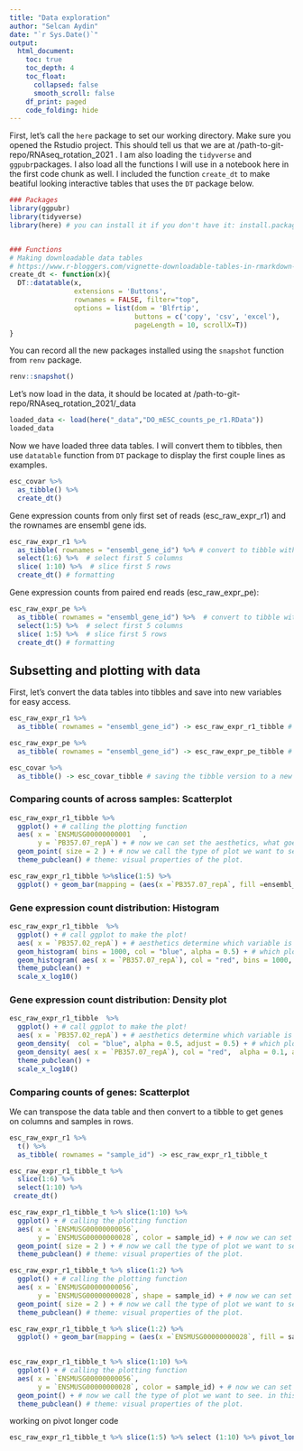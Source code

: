 ```yaml
---
title: "Data exploration"
author: "Selcan Aydin"
date: "`r Sys.Date()`"
output: 
  html_document:
    toc: true
    toc_depth: 4
    toc_float: 
      collapsed: false
      smooth_scroll: false
    df_print: paged
    code_folding: hide
---
```



First, let's call the `here` package to set our working directory. Make sure you opened the Rstudio project. This should tell us that we are at /path-to-git-repo/RNAseq_rotation_2021 . I am also loading the `tidyverse` and `ggpubr`packages. I also load all the functions I will use in a notebook here in the first code chunk as well. I included the function `create_dt` to make beatiful looking interactive tables that uses the `DT` package below. 

```r


### Packages
library(ggpubr)
library(tidyverse)
library(here) # you can install it if you don't have it: install.packages("here")


### Functions
# Making downloadable data tables
# https://www.r-bloggers.com/vignette-downloadable-tables-in-rmarkdown-with-the-dt-package/
create_dt <- function(x){
  DT::datatable(x,
                extensions = 'Buttons',
                rownames = FALSE, filter="top",
                options = list(dom = 'Blfrtip',
                               buttons = c('copy', 'csv', 'excel'),
                               pageLength = 10, scrollX=T))
}


```

You can record all the new packages installed using the `snapshot` function from `renv` package. 
```r
renv::snapshot()
```



Let's now load in the data, it should be  located at /path-to-git-repo/RNAseq_rotation_2021/_data 

```r
loaded_data <- load(here("_data","DO_mESC_counts_pe_r1.RData"))
loaded_data
```

Now we have loaded three data tables. I will convert them to tibbles, then use `datatable` function from `DT` package to display the first couple lines as examples.

```r
esc_covar %>% 
  as_tibble() %>% 
  create_dt()
```

Gene expression counts from only first set of reads (esc_raw_expr_r1) and the rownames are ensembl gene ids.

```r
esc_raw_expr_r1 %>% 
  as_tibble( rownames = "ensembl_gene_id") %>% # convert to tibble with the rownames as a new column labeled ensembl_gene_id
  select(1:6) %>%  # select first 5 columns
  slice( 1:10) %>%  # slice first 5 rows
  create_dt() # formatting
```


Gene expression counts from paired end reads (esc_raw_expr_pe):

```r
esc_raw_expr_pe %>% 
  as_tibble( rownames = "ensembl_gene_id") %>%  # convert to tibble with the rownames as a new column labeled ensembl_gene_id
  select(1:5) %>%  # select first 5 columns
  slice( 1:5) %>%  # slice first 5 rows
  create_dt() # formatting
```


## Subsetting and plotting with data

First, let's convert the data tables into tibbles and save into new variables for easy access.

```r
esc_raw_expr_r1 %>% 
  as_tibble( rownames = "ensembl_gene_id") -> esc_raw_expr_r1_tibble # saving the tibble version to a new variable

esc_raw_expr_pe %>% 
  as_tibble( rownames = "ensembl_gene_id") -> esc_raw_expr_pe_tibble # saving the tibble version to a new variable

esc_covar %>% 
  as_tibble() -> esc_covar_tibble # saving the tibble version to a new variable

```


### Comparing counts of across samples: Scatterplot

```r

esc_raw_expr_r1_tibble %>% 
  ggplot() + # calling the plotting function
  aes( x = `ENSMUSG00000000001	`, 
       y = `PB357.07_repA`) + # now we can set the aesthetics, what goes on which axes, what color... you can use variable/column names inside here.
  geom_point( size = 2 ) + # now we call the type of plot we want to see. in this case we want points. and set related parameters.
  theme_pubclean() # theme: visual properties of the plot.

```

```r
esc_raw_expr_r1_tibble %>%slice(1:5) %>% 
  ggplot() + geom_bar(mapping = (aes(x =`PB357.07_repA`, fill =ensembl_gene_id)))
```


### Gene expression count distribution: Histogram

```r

esc_raw_expr_r1_tibble  %>% 
  ggplot() + # call ggplot to make the plot!
  aes( x = `PB357.02_repA`) + # aesthetics determine which variable is being plotted and how it is being used. you can use column names here. 
  geom_histogram( bins = 1000, col = "blue", alpha = 0.5) + # which plot to show
  geom_histogram( aes( x = `PB357.07_repA`), col = "red", bins = 1000, alpha = 0.4)+
  theme_pubclean() +
  scale_x_log10()

```

### Gene expression count distribution: Density plot

```r

esc_raw_expr_r1_tibble  %>% 
  ggplot() + # call ggplot to make the plot!
  aes( x = `PB357.02_repA`) + # aesthetics determine which variable is being plotted and how it is being used. you can use column names here. 
  geom_density(  col = "blue", alpha = 0.5, adjust = 0.5) + # which plot to show
  geom_density( aes( x = `PB357.07_repA`), col = "red",  alpha = 0.1, adjust =0.5)+
  theme_pubclean() +
  scale_x_log10()

```



### Comparing counts of genes: Scatterplot

We can transpose the data table and then convert to a tibble to get genes on columns and samples in rows. 

```r
esc_raw_expr_r1 %>% 
  t() %>% 
  as_tibble( rownames = "sample_id") -> esc_raw_expr_r1_tibble_t

esc_raw_expr_r1_tibble_t %>% 
  slice(1:6) %>% 
  select(1:10) %>% 
 create_dt()

```


```r

esc_raw_expr_r1_tibble_t %>% slice(1:10) %>% 
  ggplot() + # calling the plotting function
  aes( x = `ENSMUSG00000000056`, 
       y = `ENSMUSG00000000028`, color = sample_id) + # now we can set the aesthetics, what goes on which axes, what color... you can use variable/column names inside here.
  geom_point( size = 2 ) + # now we call the type of plot we want to see. in this case we want points. and set related parameters.
  theme_pubclean() # theme: visual properties of the plot.

```

```r
esc_raw_expr_r1_tibble_t %>% slice(1:2) %>% 
  ggplot() + # calling the plotting function
  aes( x = `ENSMUSG00000000056`, 
       y = `ENSMUSG00000000028`, shape = sample_id) + # now we can set the aesthetics, what goes on which axes, what color... you can use variable/column names inside here.
  geom_point( size = 2 ) + # now we call the type of plot we want to see. in this case we want points. and set related parameters.
  theme_pubclean() # theme: visual properties of the plot.
```


```r
esc_raw_expr_r1_tibble_t %>% slice(1:2) %>% 
  ggplot() + geom_bar(mapping = (aes(x =`ENSMUSG00000000028`, fill = sample_id)))
 
```

```r
esc_raw_expr_r1_tibble_t %>% slice(1:10) %>% 
  ggplot() + # calling the plotting function
  aes( x = `ENSMUSG00000000056`, 
       y = `ENSMUSG00000000028`, color = sample_id) + # now we can set the aesthetics, what goes on which axes, what color... you can use variable/column names inside here.
  geom_point() + # now we call the type of plot we want to see. in this case we want points. and set related parameters.
  theme_pubclean() # theme: visual properties of the plot.
```


working on pivot longer code
```r
esc_raw_expr_r1_tibble_t %>% slice(1:5) %>% select (1:10) %>% pivot_longer()
```

